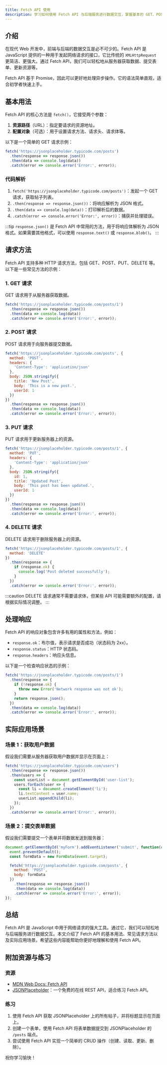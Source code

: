 ```yaml
---
title: Fetch API 使用
description: 学习如何使用 Fetch API 与后端服务进行数据交互，掌握基本的 GET、POST、PUT 和 DELETE 请求操作。
---
```


## 介绍

在现代 Web 开发中，前端与后端的数据交互是必不可少的。Fetch API 是 JavaScript 提供的一种用于发起网络请求的接口，它比传统的 `XMLHttpRequest` 更简洁、更强大。通过 Fetch API，我们可以轻松地从服务器获取数据、提交表单、更新资源等。

Fetch API 基于 Promise，因此可以更好地处理异步操作。它的语法简单直观，适合初学者快速上手。

## 基本用法

Fetch API 的核心方法是 `fetch()`，它接受两个参数：
1. **资源路径**（URL）：指定要请求的资源地址。
2. **配置对象**（可选）：用于设置请求方法、请求头、请求体等。

以下是一个简单的 GET 请求示例：

```javascript
fetch('https://jsonplaceholder.typicode.com/posts')
  .then(response => response.json())
  .then(data => console.log(data))
  .catch(error => console.error('Error:', error));
```

### 代码解析
1. `fetch('https://jsonplaceholder.typicode.com/posts')`：发起一个 GET 请求，获取帖子列表。
2. `.then(response => response.json())`：将响应解析为 JSON 格式。
3. `.then(data => console.log(data))`：打印解析后的数据。
4. `.catch(error => console.error('Error:', error))`：捕获并处理错误。

:::tip
`response.json()` 是 Fetch API 中常用的方法，用于将响应体解析为 JSON 格式。如果需要其他格式，可以使用 `response.text()` 或 `response.blob()`。
:::

## 请求方法

Fetch API 支持多种 HTTP 请求方法，包括 GET、POST、PUT、DELETE 等。以下是一些常见方法的示例：

### 1. GET 请求
GET 请求用于从服务器获取数据。

```javascript
fetch('https://jsonplaceholder.typicode.com/posts/1')
  .then(response => response.json())
  .then(data => console.log(data))
  .catch(error => console.error('Error:', error));
```

### 2. POST 请求
POST 请求用于向服务器提交数据。

```javascript
fetch('https://jsonplaceholder.typicode.com/posts', {
  method: 'POST',
  headers: {
    'Content-Type': 'application/json'
  },
  body: JSON.stringify({
    title: 'New Post',
    body: 'This is a new post.',
    userId: 1
  })
})
  .then(response => response.json())
  .then(data => console.log(data))
  .catch(error => console.error('Error:', error));
```

### 3. PUT 请求
PUT 请求用于更新服务器上的资源。

```javascript
fetch('https://jsonplaceholder.typicode.com/posts/1', {
  method: 'PUT',
  headers: {
    'Content-Type': 'application/json'
  },
  body: JSON.stringify({
    id: 1,
    title: 'Updated Post',
    body: 'This post has been updated.',
    userId: 1
  })
})
  .then(response => response.json())
  .then(data => console.log(data))
  .catch(error => console.error('Error:', error));
```

### 4. DELETE 请求
DELETE 请求用于删除服务器上的资源。

```javascript
fetch('https://jsonplaceholder.typicode.com/posts/1', {
  method: 'DELETE'
})
  .then(response => {
    if (response.ok) {
      console.log('Post deleted successfully');
    }
  })
  .catch(error => console.error('Error:', error));
```

:::caution
DELETE 请求通常不需要请求体，但某些 API 可能需要额外的配置，请根据实际情况调整。
:::

## 处理响应

Fetch API 的响应对象包含许多有用的属性和方法，例如：
- `response.ok`：布尔值，表示请求是否成功（状态码为 2xx）。
- `response.status`：HTTP 状态码。
- `response.headers`：响应头信息。

以下是一个检查响应状态的示例：

```javascript
fetch('https://jsonplaceholder.typicode.com/posts/1')
  .then(response => {
    if (!response.ok) {
      throw new Error('Network response was not ok');
    }
    return response.json();
  })
  .then(data => console.log(data))
  .catch(error => console.error('Error:', error));
```

## 实际应用场景

### 场景 1：获取用户数据
假设我们需要从服务器获取用户数据并显示在页面上：

```javascript
fetch('https://jsonplaceholder.typicode.com/users')
  .then(response => response.json())
  .then(users => {
    const userList = document.getElementById('user-list');
    users.forEach(user => {
      const li = document.createElement('li');
      li.textContent = user.name;
      userList.appendChild(li);
    });
  })
  .catch(error => console.error('Error:', error));
```

### 场景 2：提交表单数据
假设我们需要提交一个表单并将数据发送到服务器：

```javascript
document.getElementById('myForm').addEventListener('submit', function(event) {
  event.preventDefault();
  const formData = new FormData(event.target);

  fetch('https://jsonplaceholder.typicode.com/posts', {
    method: 'POST',
    body: formData
  })
    .then(response => response.json())
    .then(data => console.log(data))
    .catch(error => console.error('Error:', error));
});
```

## 总结

Fetch API 是 JavaScript 中用于网络请求的强大工具。通过它，我们可以轻松地与后端服务进行数据交互。本文介绍了 Fetch API 的基本用法、常见请求方法以及实际应用场景。希望这些内容能帮助你更好地理解和使用 Fetch API。

## 附加资源与练习

### 资源
- [MDN Web Docs: Fetch API](https://developer.mozilla.org/zh-CN/docs/Web/API/Fetch_API)
- [JSONPlaceholder](https://jsonplaceholder.typicode.com/)：一个免费的在线 REST API，适合练习 Fetch API。

### 练习
1. 使用 Fetch API 获取 JSONPlaceholder 上的所有帖子，并将标题显示在页面上。
2. 创建一个表单，使用 Fetch API 将表单数据提交到 JSONPlaceholder 的 `/posts` 端点。
3. 尝试使用 Fetch API 实现一个简单的 CRUD 操作（创建、读取、更新、删除）。

祝你学习愉快！